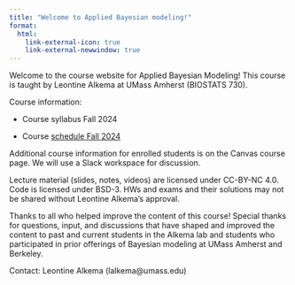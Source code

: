 ```yaml
---
title: "Welcome to Applied Bayesian modeling!"
format:
  html:
    link-external-icon: true
    link-external-newwindow: true
---
```


Welcome to the course website for Applied Bayesian Modeling! This course is taught by Leontine Alkema at UMass Amherst (BIOSTATS 730).

Course information:

-   Course syllabus Fall 2024

-   Course [schedule Fall 2024](https://docs.google.com/spreadsheets/d/1l3c8dZQcqCMiszMAf6XokRncblLy5zc87kMl2fsOnZI/edit?usp=sharing)

Additional course information for enrolled students is on the Canvas course page. We will use a Slack workspace for discussion.

Lecture material (slides, notes, videos) are licensed under CC-BY-NC 4.0. Code is licensed under BSD-3. HWs and exams and their solutions may not be shared without Leontine Alkema's approval.

Thanks to all who helped improve the content of this course! Special thanks for questions, input, and discussions that have shaped and improved the content to past and current students in the Alkema lab and students who participated in prior offerings of Bayesian modeling at UMass Amherst and Berkeley.

Contact: Leontine Alkema (lalkema\@umass.edu)
